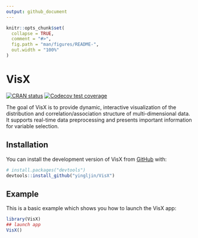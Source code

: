 ```yaml
---
output: github_document
---
```


<!-- README.md is generated from README.Rmd. Please edit that file -->

```r
knitr::opts_chunk$set(
  collapse = TRUE,
  comment = "#>",
  fig.path = "man/figures/README-",
  out.width = "100%"
)
```

# VisX

<!-- badges: start -->
[![CRAN status](https://www.r-pkg.org/badges/version/VisX)](https://CRAN.R-project.org/package=VisX)
[![Codecov test coverage](https://codecov.io/gh/yingljin/VisX/branch/master/graph/badge.svg)](https://app.codecov.io/gh/yingljin/VisX?branch=master)
<!-- badges: end -->

The goal of VisX is to provide dynamic, interactive visualization of the distribution and correlation/association structure of multi-dimensional data. It supports real-time data preprocessing and presents important information for variable selection. 

## Installation

You can install the development version of VisX from [GitHub](https://github.com/) with:

``` r
# install.packages("devtools")
devtools::install_github("yingljin/VisX")
```

## Example

This is a basic example which shows you how to launch the VisX app: 

``` r 
library(VisX)
## launch app
VisX()
``` 


